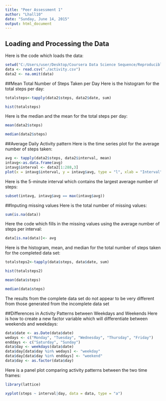 ```yaml
---
title: "Peer Assessment 1"
author: "Lhall10"
date: "Sunday, June 14, 2015"
output: html_document
---
```


## Loading and Processing the Data

Here is the code which loads the data:

```r
setwd("C:/Users/user/Desktop/Coursera Data Science Sequence/Reproducible")
data <- read.csv("./activity.csv")
data2 <- na.omit(data)
```

##Mean Total Number of Steps Taken per Day
Here is the histogram for the total steps per day:

```r
totalsteps<-tapply(data2$steps, data2$date, sum)

hist(totalsteps)
```



Here is the median and the mean for the total steps per day:

```r
mean(data2$steps)

median(data2$steps)
```


##Average Daily Activity pattern
Here is the time series plot for the average number of steps taken:

```r
avg <- tapply(data2$steps, data2$interval, mean)
intavg<-as.data.frame(avg)
intavg$interval <- data2[1:288,3]
plot(x = intavg$interval, y = intavg$avg, type = "l", xlab = "Interval", ylab = "Average Steps")
```

Here is the 5-minute interval which contains the largest average number of steps:

```r
subset(intavg, intavg$avg == max(intavg$avg))
```

##Inputing missing values
Here is the total number of missing values:

```r
sum(is.na(data))
```

Here the code which fills in the missing values using the average number of steps per interval:

```r
data[is.na(data)]<- avg
```
Here is the histogram, mean, and median for the total number of steps taken for the completed data set:

```r
totalsteps2<-tapply(data$steps, data$date, sum)

hist(totalsteps2)

mean(data$steps)

median(data$steps)
```


The results from the complete data set do not appear to be very different from those generated from the incomplete data set


##Differences in Activity Patterns between Weekdays and Weekends
Here is how to create a new factor variable which will differentiate between weekends and weekdays:

```r
data$date <- as.Date(data$date)
wedays <- c("Monday", "Tuesday", "Wednesday", "Thursday", "Friday")
enddays <- c("Saturday", "Sunday")
data$day <- weekdays(data$date)
data$day[data$day %in% wedays] <- "weekday"
data$day[data$day %in% enddays] <- "weekend"
data$day <- as.factor(data$day)
```

Here is a panel plot comparing activity patterns between the two time frames:

```r
library(lattice)

xyplot(steps ~ interval|day, data = data, type = "a")
```
